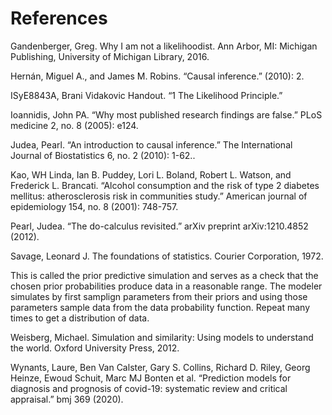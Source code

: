 # References {-}
<!-- Generated automatically, please don't edit manually! -->

Gandenberger, Greg. Why I am not a likelihoodist. Ann Arbor, MI: Michigan Publishing, University of Michigan Library, 2016.

Hernán, Miguel A., and James M. Robins. "Causal inference." (2010): 2.

ISyE8843A, Brani Vidakovic Handout. "1 The Likelihood Principle."

Ioannidis, John PA. "Why most published research findings are false." PLoS medicine 2, no. 8 (2005): e124.

Judea, Pearl. "An introduction to causal inference." The International Journal of Biostatistics 6, no. 2 (2010): 1-62..

Kao, WH Linda, Ian B. Puddey, Lori L. Boland, Robert L. Watson, and Frederick L. Brancati. "Alcohol consumption and the risk of type 2 diabetes mellitus: atherosclerosis risk in communities study." American journal of epidemiology 154, no. 8 (2001): 748-757.

Pearl, Judea. "The do-calculus revisited." arXiv preprint arXiv:1210.4852 (2012).

Savage, Leonard J. The foundations of statistics. Courier Corporation, 1972. 

This is called the prior predictive simulation and  serves as a check that the chosen prior probabilities produce data in a reasonable range. The modeler simulates by first samplign parameters from their priors and using those parameters sample data from the data probability function. Repeat many times to get a distribution of data.

Weisberg, Michael. Simulation and similarity: Using models to understand the world. Oxford University Press, 2012.

Wynants, Laure, Ben Van Calster, Gary S. Collins, Richard D. Riley, Georg Heinze, Ewoud Schuit, Marc MJ Bonten et al. "Prediction models for diagnosis and prognosis of covid-19: systematic review and critical appraisal." bmj 369 (2020).
